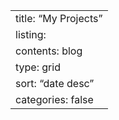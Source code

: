 ---
title: "My Projects" 
listing:
  contents: blog 
  type: grid 
  sort: "date desc" 
  categories: false 
---